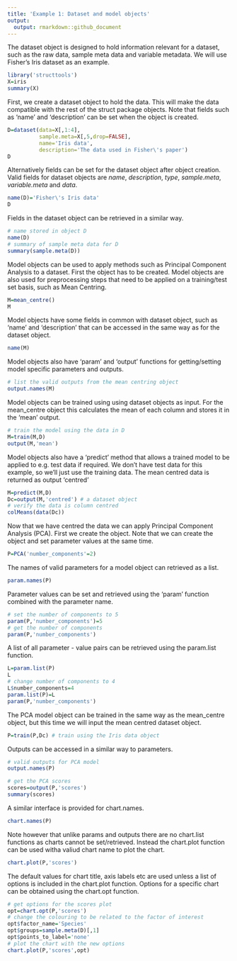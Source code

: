 ```yaml
---
title: 'Example 1: Dataset and model objects'
output:
  output: rmarkdown::github_document
---
```


The dataset object is designed to hold information relevant for a dataset, such as the raw data, sample meta data and variable metadata. We will use Fisher's Iris dataset as an example.

```r
library('structtools')
X=iris
summary(X)
```

First, we create a dataset object to hold the data. This will make the data compatible with the rest of the struct package objects. Note that fields such as 'name' and 'description' can be set when the object is created.
```r
D=dataset(data=X[,1:4],
          sample.meta=X[,5,drop=FALSE],
          name='Iris data',
          description='The data used in Fisher\'s paper')
D
```

Alternatively fields can be set for the dataset object after object creation. Valid fields for dataset objects are *name*, *description*, *type*, *sample.meta*, *variable.meta* and *data*.
```r
name(D)='Fisher\'s Iris data'
D
```

Fields in the dataset object can be retrieved in a similar way.
```r
# name stored in object D
name(D)
# summary of sample meta data for D
summary(sample.meta(D))
```

Model objects can be used to apply methods such as Principal Component Analysis to a dataset. First the object has to be created. Model objects are also used for preprocessing steps that need to be applied on a training/test set basis, such as Mean Centring.

```r
M=mean_centre()
M
```

Model objects have some fields in common with dataset object, such as 'name' and 'description' that can be accessed in the same way as for the dataset object.

```r
name(M)
```

Model objects also have 'param' and 'output' functions for getting/setting model specific parameters and outputs.

```r
# list the valid outputs from the mean centring object
output.names(M)
```

Model objects can be trained using using dataset objects as input. For the mean_centre object this calculates the mean of each column and stores it in the 'mean' output.

```r
# train the model using the data in D
M=train(M,D)
output(M,'mean')
```

Model objects also have a 'predict' method that allows a trained model to be applied to e.g. test data if required. We don't have test data for this example, so we'll just use the training data. The mean centred data is returned as output 'centred'

```r
M=predict(M,D)
Dc=output(M,'centred') # a dataset object
# verify the data is column centred
colMeans(data(Dc))
```


Now that we have centred the data we can apply Principal Component Analysis (PCA). First we create the object. Note that we can create the object and set parameter values at the same time.

```r
P=PCA('number_components'=2)
```


The names of valid parameters for a model object can retrieved as a list.

```r
param.names(P)
```

Parameter values can be set and retrieved using the 'param' function combined with the parameter name.
```r
# set the number of components to 5
param(P,'number_components')=5
# get the number of components
param(P,'number_components')
```

A list of all parameter - value pairs can be retrieved using the param.list function.
```r
L=param.list(P)
L
# change number of components to 4
L$number_components=4
param.list(P)=L
param(P,'number_components')
```


The PCA model object can be trained in the same way as the mean_centre object, but this time we will input the mean centred dataset object.

```r
P=train(P,Dc) # train using the Iris data object
```

Outputs can be accessed in a similar way to parameters.

```r
# valid outputs for PCA model
output.names(P)
```
```r
# get the PCA scores
scores=output(P,'scores')
summary(scores)
```


A similar interface is provided for chart.names.

```r
chart.names(P)
```

Note however that unlike params and outputs there are no chart.list functions as charts cannot be set/retrieved. Instead the chart.plot function can be used witha  valiud chart name to plot the chart.

```r
chart.plot(P,'scores')
```

The default values for chart title, axis labels etc are used unless a list of options is included in the chart.plot function. Options for a specific chart can be obtained using the chart.opt function.

```r
# get options for the scores plot
opt=chart.opt(P,'scores')
# change the colouring to be related to the factor of interest
opt$factor_name='Species'
opt$groups=sample.meta(D)[,1]
opt$points_to_label='none'
# plot the chart with the new options
chart.plot(P,'scores',opt)
```


